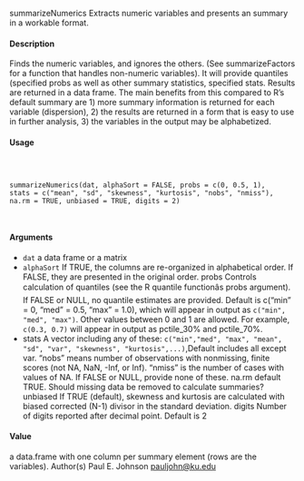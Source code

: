 
summarizeNumerics Extracts numeric variables and presents an summary in a workable
format.

#### Description

Finds the numeric variables, and ignores the others. (See summarizeFactors for a function that
handles non-numeric variables). It will provide quantiles (specified probs as well as other summary
statistics, specified stats. Results are returned in a data frame. The main benefits from
this compared to R's default summary are 1) more summary information is returned for each variable
(dispersion), 2) the results are returned in a form that is easy to use in further analysis, 3) the
variables in the output may be alphabetized.

#### Usage
<pre><code>


summarizeNumerics(dat, alphaSort = FALSE, probs = c(0, 0.5, 1),
stats = c("mean", "sd", "skewness", "kurtosis", "nobs", "nmiss"),
na.rm = TRUE, unbiased = TRUE, digits = 2)


</code></pre>

#### Arguments

* ``dat`` a data frame or a matrix
* ``alphaSort`` If TRUE, the columns are re-organized in alphabetical order. If FALSE, they are
presented in the original order.
probs Controls calculation of quantiles (see the R quantile functionâs probs argument).
If FALSE or NULL, no quantile estimates are provided. Default is
c("min" = 0, "med" = 0.5, "max" = 1.0), which will appear in output
as ``c("min", "med", "max")``. Other values between 0 and 1 are allowed. For
example, ``c(0.3, 0.7)`` will appear in output as pctile_30% and pctile_70%.
* stats A vector including any of these: ``c("min","med", "max", "mean", "sd", "var", "skewness", "kurtosis",...)``,Default includes all except var. "nobs" means number of observations with nonmissing,
finite scores (not NA, NaN, -Inf, or Inf). "nmiss" is the number of cases
with values of NA. If FALSE or NULL, provide none of these.
na.rm default TRUE. Should missing data be removed to calculate summaries?
unbiased If TRUE (default), skewness and kurtosis are calculated with biased corrected
(N-1) divisor in the standard deviation.
digits Number of digits reported after decimal point. Default is 2

#### Value
a data.frame with one column per summary element (rows are the variables).
Author(s)
Paul E. Johnson <pauljohn@ku.edu>
